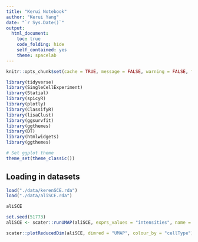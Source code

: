 ```yaml
---
title: "Kerui Notebook"
author: "Kerui Yang"
date: "`r Sys.Date()`"
output:
  html_document: 
    toc: true
    code_folding: hide
    self_contained: yes
    theme: spacelab
---
```


```r
knitr::opts_chunk$set(cache = TRUE, message = FALSE, warning = FALSE, fig.height = 7, fig.width = 9)

```

```r
library(tidyverse)
library(SingleCellExperiment)
library(Statial)
library(spicyR)
library(plotly)
library(ClassifyR)
library(lisaClust)
library(ggsurvfit)
library(ggthemes)
library(DT)
library(htmlwidgets)
library(ggthemes)

# Set ggplot theme
theme_set(theme_classic())

```

## Loading in datasets


```r
load("./data/kerenSCE.rda")
load("./data/aliSCE.rda")

aliSCE 
```


```r
set.seed(51773)
aliSCE <- scater::runUMAP(aliSCE, exprs_values = "intensities", name = "UMAP")

scater::plotReducedDim(aliSCE, dimred = "UMAP", colour_by = "cellType")
```


